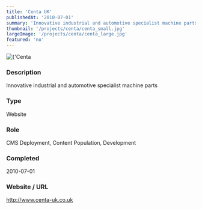 ```yaml
---
title: 'Centa UK'
publishedAt: '2010-07-01'
summary: 'Innovative industrial and automotive specialist machine parts'
thumbnail: '/projects/centa/centa_small.jpg'
largeImage: '/projects/centa/centa_large.jpg'
featured: 'no'
---
```


<div className="relative w-full h-[400px] sm:h-[600px] md:h-[760px] lg:h-[920px]">
  <Image
    alt={'Centa UK'}
    src={'/projects/centa/centa.jpg'}
    sizes="(max-width: 640px) 100%, 100%"
    fill={true}
    priority
    style={{
      objectFit: 'contain'
    }}
  />
</div>

### Description

Innovative industrial and automotive specialist machine parts


### Type

Website

### Role

CMS Deployment, Content Population, Development

### Completed
2010-07-01

### Website / URL
http://www.centa-uk.co.uk


